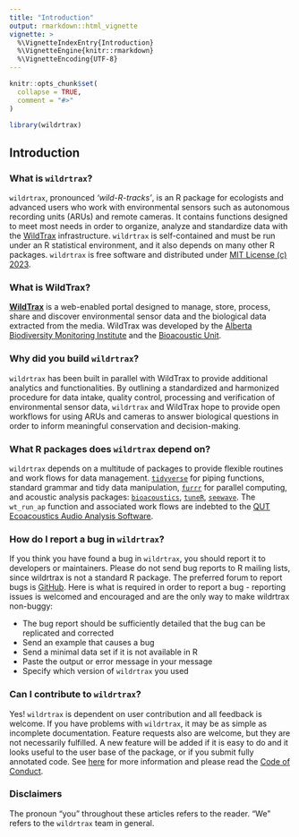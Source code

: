 ```yaml
---
title: "Introduction"
output: rmarkdown::html_vignette
vignette: >
  %\VignetteIndexEntry{Introduction}
  %\VignetteEngine{knitr::rmarkdown}
  %\VignetteEncoding{UTF-8}
---
```


```r

knitr::opts_chunk$set(
  collapse = TRUE,
  comment = "#>"
)
```

```r
library(wildrtrax)
```

## Introduction

### What is `wildrtrax`?

`wildrtrax`, pronounced *'wild-R-tracks'*, is an R package for ecologists and advanced users who work with environmental sensors such as autonomous recording units (ARUs) and remote cameras. It contains functions designed to meet most needs in order to organize, analyze and standardize data with the [WildTrax](https://www.wildtrax.ca) infrastructure. `wildrtrax` is self-contained and must be run under an R statistical environment, and it also depends on many other R packages. `wildrtrax` is free software and distributed under [MIT License (c) 2023](https://github.com/ABbiodiversity/wildrtrax/blob/master/LICENSE).

### What is **WildTrax**?

[**WildTrax**](https://wildtrax.ca/) is a web-enabled portal designed to manage, store, process, share and discover environmental sensor data and the biological data extracted from the media. WildTrax was developed by the [Alberta Biodiversity Monitoring Institute](https://abmi.ca) and the [Bioacoustic Unit](https://apps.ualberta.ca/directory/person/bayne).

### Why did you build `wildrtrax`?

`wildrtrax` has been built in parallel with WildTrax to provide additional analytics and functionalities. By outlining a standardized and harmonized procedure for data intake, quality control, processing and verification of environmental sensor data, `wildrtrax` and WildTrax hope to provide open workflows for using ARUs and cameras to answer biological questions in order to inform meaningful conservation and decision-making.

### What R packages does `wildrtrax` depend on?

`wildrtrax` depends on a multitude of packages to provide flexible routines and work flows for data management. [`tidyverse`](https://www.tidyverse.org/) for piping functions, standard grammar and tidy data manipulation, [`furrr`](https://furrr.futureverse.org/) for parallel computing, and acoustic analysis packages: [`bioacoustics`](https://CRAN.R-project.org/package=bioacoustics), [`tuneR`](https://CRAN.R-project.org/package=tuneR), [`seewave`](https://CRAN.R-project.org/package=seewave). The `wt_run_ap` function and associated work flows are indebted to the [QUT Ecoacoustics Audio Analysis Software](https://github.com/QutEcoacoustics/audio-analysis). 

### How do I report a bug in `wildrtrax`?

If you think you have found a bug in `wildrtrax`, you should report it to developers or maintainers. Please do not send bug reports to R mailing lists, since wildrtrax is not a standard R package. The preferred forum to report bugs is [GitHub](https://github.com/ABbiodiversity/wildrtrax/issues). Here is what is required in order to report a bug - reporting issues is welcomed and encouraged and are the only way to make wildrtrax non-buggy:

* The bug report should be sufficiently detailed that the bug can be replicated and corrected
* Send an example that causes a bug
* Send a minimal data set if it is not available in R
* Paste the output or error message in your message
* Specify which version of `wildrtrax` you used

### Can I contribute to `wildrtrax`?

Yes! `wildrtrax` is dependent on user contribution and all feedback is welcome. If you have problems with `wildrtrax`, it may be as simple as incomplete documentation. Feature requests also are welcome, but they are not necessarily fulfilled. A new feature will be added if it is easy to do and it looks useful to the user base of the package, or if you submit fully annotated code. See [here](https://abbiodiversity.github.io/wildrtrax/CONTRIBUTING.html) for more information and please read the [Code of Conduct](CODE_OF_CONDUCT.md).

### Disclaimers

The pronoun “you” throughout these articles refers to the reader. “We” refers to the `wildrtrax` team in general.
